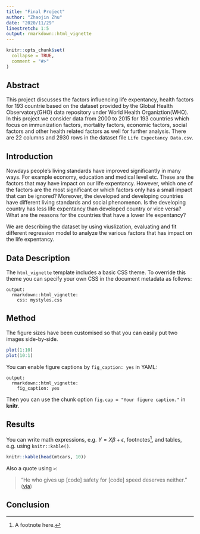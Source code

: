 ```yaml
---
title: "Final Project"
author: "Zhaojin Zhu"
date: "2020/11/29"
linestretch: 1:5
output: rmarkdown::html_vignette
---
```


```r
knitr::opts_chunk$set(
  collapse = TRUE,
  comment = "#>"
)
```
## Abstract
This project discusses the factors influencing life expentancy, health factors for 193 countrie based on the dataset provided by the Global Health Observatory(GHO) data repository under World Health Organiztion(WHO). In this project we consider data from 2000 to 2015 for 193 countries which focus on immunization factors, mortality factors, economic factors, social factors and other health related factors as well for further analysis.
There are 22 columns and 2930 rows in the dataset file `Life Expectancy Data.csv`.

## Introduction
Nowdays people's living standards have improved significantly in many ways. For example economy, education and medical level etc. These are the factors that may have impact on our life expentancy. However, which one of the factors are the most significant or which factors only has a small impact that can be ignored? Moreover, the developed and developing countries have different living standards and social phenomenon. Is the developing country has less life expentancy than developed country or vice versa? What are the reasons for the countries that have a lower life expentancy?

We are describing the dataset by using viuslization, evaluating and fit different regression model to analyze the various factors that has impact on the life expentancy. 

## Data Description

The `html_vignette` template includes a basic CSS theme. To override this theme you can specify your own CSS in the document metadata as follows:

    output: 
      rmarkdown::html_vignette:
        css: mystyles.css

## Method

The figure sizes have been customised so that you can easily put two images side-by-side. 

```r
plot(1:10)
plot(10:1)
```

You can enable figure captions by `fig_caption: yes` in YAML:

    output:
      rmarkdown::html_vignette:
        fig_caption: yes

Then you can use the chunk option `fig.cap = "Your figure caption."` in **knitr**.

## Results

You can write math expressions, e.g. $Y = X\beta + \epsilon$, footnotes^[A footnote here.], and tables, e.g. using `knitr::kable()`.

```r
knitr::kable(head(mtcars, 10))
```

Also a quote using `>`:

> "He who gives up [code] safety for [code] speed deserves neither."
([via](https://twitter.com/hadleywickham/status/504368538874703872))

## Conclusion